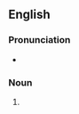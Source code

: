 {{also|Drillings}}

==English==

===Pronunciation===
* {{IPA|/ˈdɹɪlɪŋz/|lang=en}}

===Noun===
{{head|en|noun plural form}}

# {{plural of|drilling|lang=en}}